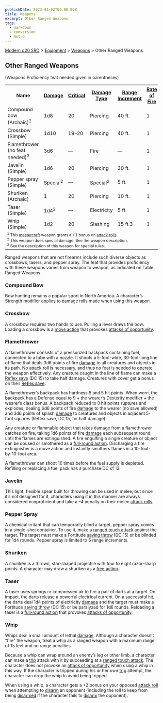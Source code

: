 ```yaml
---
publishDate: 2023-01-02T00:00:00Z
title: Weapons
excerpt: Other Ranged Weapons
tags:
  - markdown
  - conversion
  - Astro
---
```


[Modern d20 SRD](/#modernD20) > [Equipment](modern-d20-srd-equipment-index) > [Weapons](modern-d20-srd-equipment-equipment-weapons) > Other Ranged Weapons

## Other Ranged Weapons

(Weapons Proficiency feat needed given in parentheses)


<table> <tr> <th> Name</th> <th> <a  href="modern-d20-srd-equipment-equipment-weapons">Damage</a></th> <th> <a  href="modern-d20-srd-equipment-equipment-weapons">Critical</a></th> <th> <a  href="modern-d20-srd-equipment-equipment-weapons">Damage Type</a></th> <th> <a  href="modern-d20-srd-equipment-equipment-weapons">Range Increment</a></th> <th> <a  href="modern-d20-srd-equipment-equipment-weapons">Rate of Fire</a></th> <th> <a  href="modern-d20-srd-equipment-equipment-weapons">Magazine</a></th> <th> <a  href="modern-d20-srd-equipment-equipment-weapons">Size</a></th> <th> <a  href="modern-d20-srd-equipment-equipment-weapons">Weight</a></th> <th> <a  href="modern-d20-srd-equipment-equipment-weapons">Purchase DC</a></th> <th> <a  href="modern-d20-srd-equipment-equipment-weapons">Restriction</a></th> </tr> <tr><td> Compound bow (Archaic)<sup>2</sup></td><td> 1d8</td><td> 20</td><td> Piercing</td><td> 40 ft.</td><td> 1</td><td> —</td><td> Large</td><td> 3 lb.</td><td> 10</td><td> — </td></tr> <tr><td> Crossbow (Simple)</td><td> 1d10</td><td> 19–20</td><td> Piercing</td><td> 40 ft.</td><td> 1</td><td> 1 int.</td><td> Med</td><td> 7 lb.</td><td> 9</td><td> — </td></tr> <tr><td> Flamethrower (no feat needed)<sup>3</sup></td><td> 3d6</td><td> —</td><td> Fire</td><td> —</td><td> 1</td><td> 10 int.</td><td> Large</td><td> 50 lb.</td><td> 17</td><td> Mil (+3) </td></tr> <tr><td> Javelin (Simple)</td><td> 1d6</td><td> 20</td><td> Piercing</td><td> 30 ft.</td><td> 1</td><td> —</td><td> Med</td><td> 2 lb.</td><td> 4</td><td> — </td></tr> <tr><td> Pepper spray (Simple)</td><td> Special<sup>2</sup></td><td> —</td><td> Special<sup>2</sup></td><td> 5 ft.</td><td> 1</td><td> 1 int.</td><td> Tiny</td><td> 0.5 lb.</td><td> 5</td><td> — </td></tr> <tr><td> Shuriken (Archaic)</td><td> 1</td><td> 20</td><td> Piercing</td><td> 10 ft.</td><td> 1</td><td> —</td><td> Tiny</td><td> 0.5 lb.</td><td> 3</td><td> — </td></tr> <tr><td> Taser (Simple)</td><td> 1d4<sup>2</sup></td><td> —</td><td> Electricity</td><td> 5 ft.</td><td> 1</td><td> 1 int.</td><td> Small</td><td> 2 lb.</td><td> 7</td><td> — </td></tr> <tr><td> Whip (Simple)</td><td> 1d2</td><td> 20</td><td> Slashing</td><td> 15 ft.3</td><td> 1</td><td> —</td><td> Small</td><td> 2 lb.</td><td> 4</td><td> — </td></tr> <tr><td colspan="11" style="text-align: left; font-size: .8em"> <sup>1</sup> This <a  href="modern-d20-srd-equipment-mastercraft-objects">mastercraft</a> weapon grants a +1 bonus on <a  href="modern-d20-srd-combat-attack-roll">attack rolls</a>.<br/> <sup>2</sup> This weapon does special damage. See the weapon description.<br/> <sup>3</sup> See the description of this weapon for special rules. </td></tr> </table>



Ranged weapons that are not firearms include such diverse objects as
crossbows, tasers, and pepper spray. The feat that provides proficiency with
these weapons varies from weapon to weapon, as indicated on Table: Ranged
Weapons.

### Compound Bow

Bow hunting remains a popular sport in North America. A character’s
[Strength](modern-d20-srd-basics-ability-scores) modifier applies to
[damage](modern-d20-srd-combat-damage) rolls made when using this weapon.

### Crossbow

A crossbow requires two hands to use. Pulling a lever draws the bow. Loading a
crossbow is a [move action](modern-d20-srd-combat-move-actions) that provokes
[attacks of opportunity](modern-d20-srd-combat-attacks-of-opportunity).

### Flamethrower

A flamethrower consists of a pressurized backpack containing fuel, connected
to a tube with a nozzle. It shoots a 5-foot-wide, 30-foot-long line of flame
that deals 3d6 points of fire [damage](modern-d20-srd-combat-damage) to all
creatures and objects in its path. No [attack roll](modern-d20-srd-combat-attack-roll) is necessary, and thus no feat is needed to operate the weapon
effectively. Any creature caught in the line of flame can make a [Reflex save](modern-d20-srd-basics-saving-throws) (DC 15) to take half damage.
Creatures with cover get a bonus on their [Reflex save](modern-d20-srd-basics-saving-throws).

A flamethrower’s backpack has hardness 5 and 5 hit points. When worn, the
backpack has a [Defense](modern-d20-srd-combat-defense) equal to 9 + the
wearer’s [Dexterity](modern-d20-srd-basics-ability-scores) modifier + the
wearer’s class bonus. A backpack reduced to 0 hit points ruptures and
explodes, dealing 6d6 points of fire [damage](modern-d20-srd-combat-damage) to
the wearer (no save allowed) and 3d6 points of splash [damage](modern-d20-srd-combat-damage) to creatures and objects in adjacent 5-foot squares (Reflex
save, DC 15, for half damage).

Any creature or flammable object that takes damage from a flamethrower catches
on fire, taking 1d6 points of fire [damage](modern-d20-srd-combat-damage) each
subsequent round until the flames are extinguished. A fire engulfing a single
creature or object can be doused or smothered as a [full-round action](modern-d20-srd-combat-full-round-actions). Discharging a fire
extinguisher is a move action and instantly smothers flames in a 10-foot-
by-10-foot area.

A flamethrower can shoot 10 times before the fuel supply is depleted.
Refilling or replacing a fuel pack has a purchase DC of 13.

### Javelin

This light, flexible spear built for throwing can be used in melee, but since
it’s not designed for it, characters using it in this manner are always
considered nonproficient and take a –4 penalty on their melee [attack rolls](modern-d20-srd-combat-attack-roll).

### Pepper Spray

A chemical irritant that can temporarily blind a target, pepper spray comes in
a single-shot container. To use it, make a [ranged touch attack](modern-d20-srd-combat-attack-actions) against the target. The target
must make a Fortitude [saving throw](modern-d20-srd-basics-saving-throws) (DC
15) or be blinded for 1d4 rounds. Pepper spray is limited to 5 range
increments.

### Shuriken

A shuriken is a thrown, star-shaped projectile with four to eight razor-sharp
points. A character may draw a shuriken as a [free action](modern-d20-srd-combat-action-types).

### Taser

A taser uses springs or compressed air to fire a pair of darts at a target. On
impact, the darts release a powerful electrical current. On a successful hit,
the darts deal 1d4 points of electricity [damage](modern-d20-srd-combat-damage) and the target must make a Fortitude [saving throw](modern-d20-srd-basics-saving-throws) (DC 15) or be paralyzed for 1d6 rounds. Reloading a
taser is a [full-round action](modern-d20-srd-combat-full-round-actions) that
provokes [attacks of opportunity](modern-d20-srd-combat-attacks-of-opportunity).

### Whip

Whips deal a small amount of lethal [damage](modern-d20-srd-combat-damage).
Although a character doesn’t “fire” the weapon, treat a whip as a ranged
weapon with a maximum range of 15 feet and no range penalties.

Because a whip can wrap around an enemy’s leg or other limb, a character can
make a [trip](modern-d20-srd-combat-trip) attack with it by succeeding at a
[ranged touch attack](modern-d20-srd-combat-action-types). The character does
not provoke an [attack of opportunity](modern-d20-srd-combat-attacks-of-opportunity) when using a whip in this way. If the character is tripped during
his or her own [trip](modern-d20-srd-combat-trip) attempt, the character can
drop the whip to avoid being tripped.

When using a whip, a character gets a +2 bonus on your opposed [attack roll](modern-d20-srd-combat-attack-roll) when attempting to
[disarm](modern-d20-srd-combat-disarm) an opponent (including the roll to keep
from being [disarmed](modern-d20-srd-combat-disarm) if the character fails to
[disarm](modern-d20-srd-combat-disarm) the opponent).

